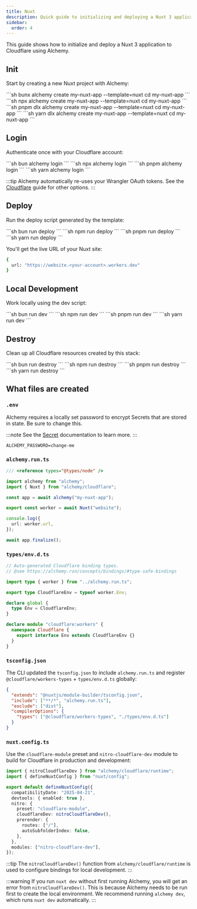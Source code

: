 ```yaml
---
title: Nuxt
description: Quick guide to initializing and deploying a Nuxt 3 application to Cloudflare Workers using Alchemy.
sidebar:
  order: 4
---
```



This guide shows how to initialize and deploy a Nuxt 3 application to Cloudflare using Alchemy.

## Init

Start by creating a new Nuxt project with Alchemy:

<Tabs syncKey="pkgManager">
  <TabItem label="bun">
    ```sh
    bunx alchemy create my-nuxt-app --template=nuxt
    cd my-nuxt-app
    ```
  </TabItem>
  <TabItem label="npm">
    ```sh
    npx alchemy create my-nuxt-app --template=nuxt
    cd my-nuxt-app
    ```
  </TabItem>
  <TabItem label="pnpm">
    ```sh
    pnpm dlx alchemy create my-nuxt-app --template=nuxt
    cd my-nuxt-app
    ```
  </TabItem>
  <TabItem label="yarn">
    ```sh
    yarn dlx alchemy create my-nuxt-app --template=nuxt
    cd my-nuxt-app
    ```
  </TabItem>
</Tabs>

## Login

Authenticate once with your Cloudflare account:

<Tabs syncKey="pkgManager">
  <TabItem label="bun">
    ```sh
    bun alchemy login
    ```
  </TabItem>
  <TabItem label="npm">
    ```sh
    npx alchemy login
    ```
  </TabItem>
  <TabItem label="pnpm">
    ```sh
    pnpm alchemy login
    ```
  </TabItem>
  <TabItem label="yarn">
    ```sh
    yarn alchemy login
    ```
  </TabItem>
</Tabs>

:::tip
Alchemy automatically re-uses your Wrangler OAuth tokens. See the [Cloudflare](/guides/cloudflare) guide for other options.
:::

## Deploy

Run the deploy script generated by the template:

<Tabs syncKey="pkgManager">
  <TabItem label="bun">
    ```sh
    bun run deploy
    ```
  </TabItem>
  <TabItem label="npm">
    ```sh
    npm run deploy
    ```
  </TabItem>
  <TabItem label="pnpm">
    ```sh
    pnpm run deploy
    ```
  </TabItem>
  <TabItem label="yarn">
    ```sh
    yarn run deploy
    ```
  </TabItem>
</Tabs>

You'll get the live URL of your Nuxt site:

```sh
{
  url: "https://website.<your-account>.workers.dev"
}
```

## Local Development

Work locally using the dev script:

<Tabs syncKey="pkgManager">
  <TabItem label="bun">
    ```sh
    bun run dev
    ```
  </TabItem>
  <TabItem label="npm">
    ```sh
    npm run dev
    ```
  </TabItem>
  <TabItem label="pnpm">
    ```sh
    pnpm run dev
    ```
  </TabItem>
  <TabItem label="yarn">
    ```sh
    yarn run dev
    ```
  </TabItem>
</Tabs>

## Destroy

Clean up all Cloudflare resources created by this stack:

<Tabs syncKey="pkgManager">
  <TabItem label="bun">
    ```sh
    bun run destroy
    ```
  </TabItem>
  <TabItem label="npm">
    ```sh
    npm run destroy
    ```
  </TabItem>
  <TabItem label="pnpm">
    ```sh
    pnpm run destroy
    ```
  </TabItem>
  <TabItem label="yarn">
    ```sh
    yarn run destroy
    ```
  </TabItem>
</Tabs>

## What files are created

### `.env`

Alchemy requires a locally set password to encrypt Secrets that are stored in state. Be sure to change this.

:::note
See the [Secret](/concepts/secret) documentation to learn more.
:::

```
ALCHEMY_PASSWORD=change-me
```

### `alchemy.run.ts`

```typescript
/// <reference types="@types/node" />

import alchemy from "alchemy";
import { Nuxt } from "alchemy/cloudflare";

const app = await alchemy("my-nuxt-app");

export const worker = await Nuxt("website");

console.log({
  url: worker.url,
});

await app.finalize();
```

### `types/env.d.ts`

```typescript
// Auto-generated Cloudflare binding types.
// @see https://alchemy.run/concepts/bindings/#type-safe-bindings

import type { worker } from "../alchemy.run.ts";

export type CloudflareEnv = typeof worker.Env;

declare global {
  type Env = CloudflareEnv;
}

declare module "cloudflare:workers" {
  namespace Cloudflare {
    export interface Env extends CloudflareEnv {}
  }
}
```

### `tsconfig.json`

The CLI updated the `tsconfig.json` to include `alchemy.run.ts` and register `@cloudflare/workers-types` + `types/env.d.ts` globally:

```json
{
  "extends": "@nuxtjs/module-builder/tsconfig.json",
  "include": ["**/*", "alchemy.run.ts"],
  "exclude": ["dist"],
  "compilerOptions": {
    "types": ["@cloudflare/workers-types", "./types/env.d.ts"]
  }
}
```

### `nuxt.config.ts`

Use the `cloudflare-module` preset and `nitro-cloudflare-dev` module to build for Cloudflare in production and development:

```typescript
import { nitroCloudflareDev } from "alchemy/cloudflare/runtime";
import { defineNuxtConfig } from "nuxt/config";

export default defineNuxtConfig({
  compatibilityDate: "2025-04-21",
  devtools: { enabled: true },
  nitro: {
    preset: "cloudflare-module",
    cloudflareDev: nitroCloudflareDev(),
    prerender: {
      routes: ["/"],
      autoSubfolderIndex: false,
    },
  },
  modules: ["nitro-cloudflare-dev"],
});
``` 

:::tip
The `nitroCloudflareDev()` function from `alchemy/cloudflare/runtime` is used to configure bindings for local development.
:::

:::warning
If you run `nuxt dev` without first running Alchemy, you will get an error from `nitroCloudflareDev()`. This is because Alchemy needs to be run first to create the local environment. We recommend running `alchemy dev`, which runs `nuxt dev` automatically.
:::